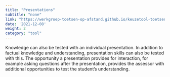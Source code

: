```yaml
---
title: "Presentations"
subtitle: "none"
link: "https://werkgroep-toetsen-op-afstand.github.io/keuzetool-toetsen/en/methods/presentation/"
date: '2021-12-08'
weight: 2
category: "tool"
---
```


Knowledge can also be tested with an individual presentation. In addition to factual knowledge and understanding, presentation skills can also be tested with this. The opportunity a presentation provides for interaction, for example asking questions after the presentation, provides the assessor with additional opportunities to test the student's understanding.